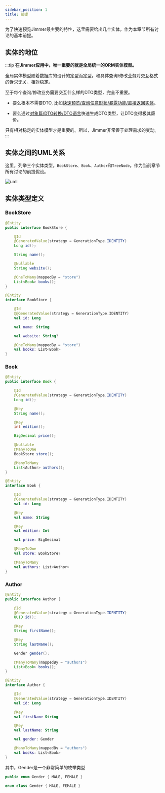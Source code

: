 ```yaml
---
sidebar_position: 1  
title: 前提
---
```



为了快速预览Jimmer最主要的特性，这里需要给出几个实体，作为本章节所有讨论的基本前提。

## 实体的地位

:::tip
**在Jimmer应用中，唯一重要的就是全局统一的ORM实体模型。**

全局实体模型随着数据库的设计的定型而定型，和具体查询/修改业务对交互格式的诉求无关，相对稳定。

至于每个查询/修改业务需要交互什么样的DTO类型，完全不重要。

-   要么根本不需要DTO, 比如[快速预览/查询任意形状/暴露功能/直接返回实体](./fetch/export/entity)。

-   要么通过[对象篇/DTO转换/DTO语言](../object/view/dto-language)快速生成DTO类型，让DTO变得极其廉价。

只有相对稳定的实体模型才是重要的。所以，Jimmer非常善于处理需求的变动。
:::

## 实体之间的UML关系

这里，列举三个实体类型，`BookStore`、`Book`、`Author`和`TreeNode`，作为当前章节所有讨论的前提假设。

![uml](@site/static/img/uml.svg)

## 实体类型定义

### BookStore

<Tabs groupId="language">
<TabItem value="java" label="Java">

```java
@Entity
public interface BookStore {

    @Id
    @GeneratedValue(strategy = GenerationType.IDENTITY)
    Long id();

    String name();

    @Nullable
    String website();

    @OneToMany(mappedBy = "store")
    List<Book> books();
}
```

</TabItem>
<TabItem value="kotlin" label="Kotlin">

```kotlin
@Entity
interface BookStore {

    @Id
    @@GeneratedValue(strategy = GenerationType.IDENTITY)
    val id: Long

    val name: String

    val website: String?

    @OneToMany(mappedBy = "store")
    val books: List<Book>
}
```

</TabItem>
</Tabs>

### Book

<Tabs groupId="language">
<TabItem value="java" label="Java">

```java
@Entity
public interface Book {

    @Id
    @GeneratedValue(strategy = GenerationType.IDENTITY)
    Long id();

    @Key
    String name();

    @Key
    int edition();

    BigDecimal price();

    @Nullable
    @ManyToOne
    BookStore store();

    @ManyToMany
    List<Author> authors();
}
```

</TabItem>
<TabItem value="kotlin" label="Kotlin">

```kotlin
@Entity
interface Book {

    @Id
    @GeneratedValue(strategy = GenerationType.IDENTITY)
    val id: Long

    @Key
    val name: String

    @Key
    val edition: Int

    val price: BigDecimal

    @ManyToOne
    val store: BookStore?

    @ManyToMany
    val authors: List<Author>
}
```

</TabItem>
</Tabs>

### Author

<Tabs groupId="language">
<TabItem value="java" label="Java">

```java
@Entity
public interface Author {

    @Id
    @GeneratedValue(strategy = GenerationType.IDENTITY)
    UUID id();

    @Key
    String firstName();

    @Key
    String lastName();

    Gender gender();

    @ManyToMany(mappedBy = "authors")
    List<Book> books();
}
```

</TabItem>
<TabItem value="kotlin" label="Kotlin">

```kotlin
@Entity
interface Author {

    @Id
    @GeneratedValue(strategy = GenerationType.IDENTITY)
    val id: Long

    @Key
    val firstName String

    @Key
    val lastName: String

    val gender: Gender

    @ManyToMany(mappedBy = "authors")
    val books: List<Book>
}
```

</TabItem>
</Tabs>

其中，Gender是一个非常简单的枚举类型

<Tabs groupId="language">
<TabItem value="java" label="Java">

```java
public enum Gender { MALE, FEMALE }
```

</TabItem>
<TabItem value="kotlin" label="Kotlin">

```kotlin
enum class Gender { MALE, FEMALE }
```

</TabItem>
</Tabs>